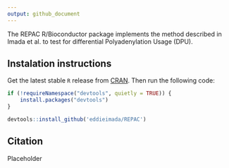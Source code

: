```yaml
---
output: github_document
---
```


<!-- README.md is generated from README.Rmd. Please edit that file -->

The REPAC R/Bioconductor package implements the method described in Imada et al. to test for differential Polyadenylation Usage (DPU).

## Instalation instructions

Get the latest stable `R` release from [CRAN](http://cran.r-project.org/). Then run the following code:

```r
if (!requireNamespace("devtools", quietly = TRUE)) {
    install.packages("devtools")
}

devtools::install_github('eddieimada/REPAC')
```

## Citation

Placeholder
